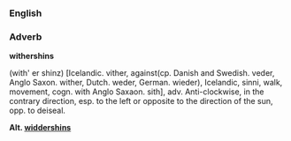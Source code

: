 ===English===
===Adverb===
'''withershins'''

(with' er shinz) [Icelandic. vither, against(cp. Danish and Swedish. veder, Anglo Saxon. wither, Dutch. weder, German. wieder), Icelandic, sinni, walk, movement, cogn. with Anglo Saxaon. sith], adv. Anti-clockwise, in the contrary direction, esp. to the left or opposite to the direction of the sun, opp. to deiseal.

'''Alt. [[widdershins]]'''